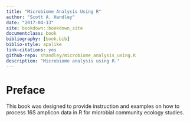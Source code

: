```yaml
---
title: "Microbiome Analysis Using R"
author: "Scott A. Handley"
date: "2017-04-13"
site: bookdown::bookdown_site
documentclass: book
bibliography: [book.bib]
biblio-style: apalike
link-citations: yes
github-repo: shandley/microbiome_analysis_using.R
description: "Microbiome analysis using R."
---
```


# Preface {-}

This book was designed to provide instruction and examples on how to process 16S amplicon data in R for microbial community ecology studies.